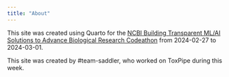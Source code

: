 ```yaml
---
title: "About"
---
```


This site was created using Quarto for the [NCBI Building Transparent ML/AI Solutions to Advance Biological Research Codeathon](https://ncbiinsights.ncbi.nlm.nih.gov/event/ml-ai-solutions-for-biological-research-codeathon/) from 2024-02-27 to 2024-03-01.

This site was created by #team-saddler, who worked on ToxPipe during this week.